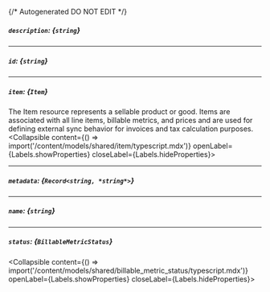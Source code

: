 {/* Autogenerated DO NOT EDIT  */}

##### `description`: *{`string`}*

---
##### `id`: *{`string`}*

---
##### `item`: *{`Item`}*
The Item resource represents a sellable product or good. Items are associated with all line items, billable metrics,
and prices and are used for defining external sync behavior for invoices and tax calculation purposes.
<Collapsible content={() => import('/content/models/shared/item/typescript.mdx')} openLabel={Labels.showProperties} closeLabel={Labels.hideProperties}>
</Collapsible>

---
##### `metadata`: *{`Record<string, *string*>`}*

---
##### `name`: *{`string`}*

---
##### `status`: *{`BillableMetricStatus`}*
<Collapsible content={() => import('/content/models/shared/billable_metric_status/typescript.mdx')} openLabel={Labels.showProperties} closeLabel={Labels.hideProperties}>
</Collapsible>


